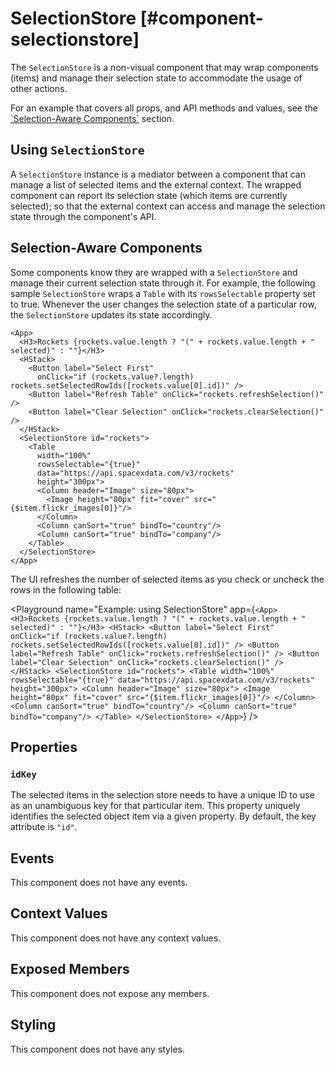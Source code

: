 
# SelectionStore [#component-selectionstore]

The `SelectionStore` is a non-visual component that may wrap components (items) and manage their selection state to accommodate the usage of other actions.

For an example that covers all props, and API methods and values, see the [\`Selection-Aware Components\`](#selection-aware-components) section.

## Using `SelectionStore`

A `SelectionStore` instance is a mediator between a component that can manage a list of selected items and the external context.
The wrapped component can report its selection state (which items are currently selected);
so that the external context can access and manage the selection state through the component's API.

## Selection-Aware Components

Some components know they are wrapped with a `SelectionStore` and manage their current selection state through it.
For example, the following sample `SelectionStore` wraps a `Table` with its `rowsSelectable` property set to true.
Whenever the user changes the selection state of a particular row, the `SelectionStore` updates its state accordingly.

```ueml copy
<App>
  <H3>Rockets {rockets.value.length ? "(" + rockets.value.length + " selected)" : ""}</H3>
  <HStack>
    <Button label="Select First" 
      onClick="if (rockets.value?.length) rockets.setSelectedRowIds([rockets.value[0].id])" />
    <Button label="Refresh Table" onClick="rockets.refreshSelection()" />
    <Button label="Clear Selection" onClick="rockets.clearSelection()" />
  </HStack>
  <SelectionStore id="rockets">
    <Table
      width="100%"
      rowsSelectable="{true}"
      data="https://api.spacexdata.com/v3/rockets"
      height="300px">
      <Column header="Image" size="80px">
        <Image height="80px" fit="cover" src="{$item.flickr_images[0]}"/>
      </Column>
      <Column canSort="true" bindTo="country"/>
      <Column canSort="true" bindTo="company"/>
    </Table>
  </SelectionStore>
</App>
```

The UI refreshes the number of selected items as you check or uncheck the rows in the following table:

<Playground
  name="Example: using SelectionStore"
  app={`
    <App>
      <H3>Rockets {rockets.value.length ? "(" + rockets.value.length + " selected)" : ""}</H3>
      <HStack>
        <Button label="Select First" 
          onClick="if (rockets.value?.length) rockets.setSelectedRowIds([rockets.value[0].id])" />
        <Button label="Refresh Table" onClick="rockets.refreshSelection()" />
        <Button label="Clear Selection" onClick="rockets.clearSelection()" />
      </HStack>
      <SelectionStore id="rockets">
        <Table
          width="100%"
          rowsSelectable="{true}"
          data="https://api.spacexdata.com/v3/rockets"
          height="300px">
          <Column header="Image" size="80px">
            <Image height="80px" fit="cover" src="{$item.flickr_images[0]}"/>
          </Column>
          <Column canSort="true" bindTo="country"/>
          <Column canSort="true" bindTo="company"/>
        </Table>
      </SelectionStore>
    </App>
  `}
/>

## Properties

### `idKey`

The selected items in the selection store needs to have a unique ID to use as an unambiguous key for that particular item. This property uniquely identifies the selected object item via a given property. By default, the key attribute is `"id"`.

## Events

This component does not have any events.

## Context Values

This component does not have any context values.

## Exposed Members

This component does not expose any members.

## Styling

This component does not have any styles.
